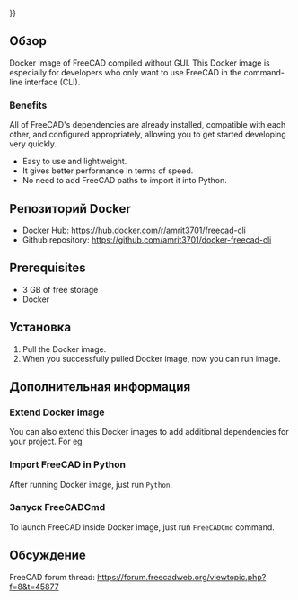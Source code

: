 <languages/>
{{UnfinishedDocu{{#translation:}}}}

{{Docnav/ru
|[[Compile_on_Docker/ru|Компиляция в Docker]]
|[[Compiling_(Speeding_up)/ru|Компиляция (Ускорение)]]
}}

{{TOCright}}

==Обзор==

Docker image of FreeCAD compiled without GUI. This Docker image is especially for developers who only want to use FreeCAD in the command-line interface (CLI).

===Benefits===

All of FreeCAD's dependencies are already installed, compatible with each other, and configured appropriately, allowing you to get started developing very quickly.
* Easy to use and lightweight.
* It gives better performance in terms of speed.
* No need to add FreeCAD paths to import it into Python.

==Репозиторий Docker== 

* Docker Hub: https://hub.docker.com/r/amrit3701/freecad-cli
* Github repository: https://github.com/amrit3701/docker-freecad-cli

==Prerequisites== 

* 3 GB of free storage
* Docker

==Установка== 

# Pull the Docker image.{{Code|lang=bash|code=
docker pull amrit3701/freecad-cli:latest
}}
# When you successfully pulled Docker image, now you can run image.{{Code|lang=bash|code=
docker run -it amrit3701/freecad-cli:lastest bash
}}


==Дополнительная информация== 

===Extend Docker image=== 

You can also extend this Docker images to add additional dependencies for your project. For eg
{{Code|lang=docker|code=

# Dockerfile

FROM amrit3701/freecad-cli:lastest

# Add additional dependencies

# pip3.8 install <some_package>
}}

===Import FreeCAD in Python=== 

After running Docker image, just run <code>Python</code>.

{{Code|lang=bash|code=
$ docker run -it amrit3701/freecad-cli:lastest bash
root@f0ec904cf9b9:/# python3.8
Python 3.8.5 (default, Jul 20 2020, 19:48:14)
[GCC 7.5.0] on linux
Type "help", "copyright", "credits" or "license" for more information.
>>> import FreeCAD
>>> import Part
>>> import Draft
>>> import Arch
}}

===Запуск FreeCADCmd=== 

To launch FreeCAD inside Docker image, just run <code>FreeCADCmd</code> command.

==Обсуждение== 

FreeCAD forum thread: https://forum.freecadweb.org/viewtopic.php?f=8&t=45877


{{Docnav/ru
|[[Compile_on_Docker/ru|Компиляция в Docker]]
|[[Compiling_(Speeding_up)/ru|Компиляция (Ускорение)]]
}}